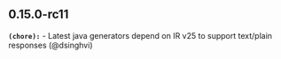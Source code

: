 ## 0.15.0-rc11
**`(chore):`** - Latest java generators depend on IR v25 to support text/plain responses (@dsinghvi) 

